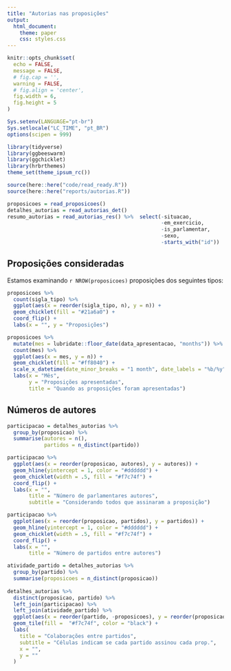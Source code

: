 ```yaml
---
title: "Autorias nas proposições"
output:
  html_document:
    theme: paper
    css: styles.css
---
```


```r
knitr::opts_chunk$set(
  echo = FALSE,
  message = FALSE,
  # fig.cap = '',
  warning = FALSE,
  # fig.align = 'center',
  fig.width = 6,
  fig.height = 5
)

Sys.setenv(LANGUAGE="pt-br")
Sys.setlocale("LC_TIME", "pt_BR")
options(scipen = 999)
```

```r
library(tidyverse)
library(ggbeeswarm)
library(ggchicklet)
library(hrbrthemes)
theme_set(theme_ipsum_rc())

source(here::here("code/read_ready.R"))
source(here::here("reports/autorias.R"))
```

```r
proposicoes = read_proposicoes()
detalhes_autorias = read_autorias_det()
resumo_autorias = read_autorias_res() %>%  select(-situacao,
                                                  -em_exercicio,
                                                  -is_parlamentar,
                                                  -sexo,
                                                  -starts_with("id"))
```

## Proposições consideradas

Estamos examinando `r NROW(proposicoes)` proposições dos seguintes tipos:

```r
proposicoes %>% 
  count(sigla_tipo) %>% 
  ggplot(aes(x = reorder(sigla_tipo, n), y = n)) + 
  geom_chicklet(fill = "#21a6a0") + 
  coord_flip() + 
  labs(x = "", y = "Proposições")
```


```r
proposicoes %>% 
  mutate(mes = lubridate::floor_date(data_apresentacao, "months")) %>% 
  count(mes) %>% 
  ggplot(aes(x = mes, y = n)) + 
  geom_chicklet(fill = "#ff8040") + 
  scale_x_datetime(date_minor_breaks = "1 month", date_labels = "%b/%y") + 
  labs(x = "Mês", 
       y = "Proposições apresentadas", 
       title = "Quando as proposições foram apresentadas")
```

## Números de autores

```r
participacao = detalhes_autorias %>%
  group_by(proposicao) %>% 
  summarise(autores = n(), 
            partidos = n_distinct(partido))
```

```r
participacao %>% 
  ggplot(aes(x = reorder(proposicao, autores), y = autores)) + 
  geom_hline(yintercept = 1, color = "#dddddd") + 
  geom_chicklet(width = .5, fill = "#f7c74f") +
  coord_flip() + 
  labs(x = "", 
       title = "Número de parlamentares autores",
       subtitle = "Considerando todos que assinaram a proposição")
```

```r
participacao %>% 
  ggplot(aes(x = reorder(proposicao, partidos), y = partidos)) + 
  geom_hline(yintercept = 1, color = "#dddddd") + 
  geom_chicklet(width = .5, fill = "#f7c74f") +
  coord_flip() + 
  labs(x = "", 
       title = "Número de partidos entre autores")
```
```r
atividade_partido = detalhes_autorias %>% 
  group_by(partido) %>% 
  summarise(proposicoes = n_distinct(proposicao))
  
detalhes_autorias %>%
  distinct(proposicao, partido) %>% 
  left_join(participacao) %>% 
  left_join(atividade_partido) %>% 
  ggplot(aes(x = reorder(partido, -proposicoes), y = reorder(proposicao, partidos))) + 
  geom_tile(fill =  "#f7c74f", color = "black") + 
  labs(
    title = "Colaborações entre partidos",
    subtitle = "Células indicam se cada partido assinou cada prop.",
    x = "",
    y = ""
  )
```

